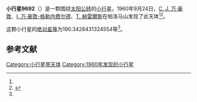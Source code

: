 {{Infobox planet
| bgcolour = #FFFFC0
| name = 9692 Kuperus
| symbol = 
| image = 
| caption = 
| discovery = yes
| discovery_ref = 
| discoverer = [[C._J._万·豪敦|C. J. 万·豪敦]]、[[I._万·豪敦-格勒内费尔德|I. 万·豪敦-格勒内费尔德]]、[[T._赫雷爾斯|T. 赫雷爾斯]]
| discovery_site = [[帕洛马山|帕洛马山]] 
| discovered = 1960年9月24日
| designations = yes
| mp_name = 
| named_after = 
| alt_names = 6354 P-L/ 1994 PD36
| mp_category = [[主带小行星|主带小行星]]
| orbit_ref = <ref name="a">[http://ssd.jpl.nasa.gov/sbdb.cgi?sstr=9692 9692 Kuperus] {{Wayback|url=http://ssd.jpl.nasa.gov/sbdb.cgi?sstr=9692 |date=20140828174933 }}，小行星數據庫瀏覽器（JPL Small-Body Database Browser）－[[美国国家航空航天局|美国国家航空航天局]]喷气推进实验室</ref>
| epoch = 2456400.5 (2013年4月18日更新)
| aphelion = {{convert|2.891468725775549|AU|km|3|abbr=on|lk=out}}
| perihelion = {{convert|1.973865015799254|AU|km|3|abbr=on}}
| semimajor = {{convert|2.432666870787402|AU|km|3|abbr=on}}
| eccentricity = 0.188600363
| period = 1385.869663 [[日|日]]<br />3.79[[儒略年|儒略年]]
| avg_speed = 
| inclination = 2.544128346766447
| asc_node = 176.7848542758123
| mean_anomaly = 
| arg_peri = 190.3428431324554
| satellites = 
| physical_characteristics = yes
| dimensions = 
| mass = 
| density = 
| surface_grav = 
| escape_velocity = 
| sidereal_day = 
| axial_tilt = 
| pole_ecliptic_lat = 
| pole_ecliptic_lon = 
| albedo = 
| temperatures= 
| temp_name1 = 
| mean_temp_1 = 
| max_temp_1 = 
| temp_name2 = 
| max_temp_2 = 
| spectral_type = 
| abs_magnitude = 190.3428431324554
}}

'''小行星9692'''（{{lang-en|9692 Kuperus}}）是一颗围绕[[太阳|太阳]][[公转|公转]]的[[小行星|小行星]]。1960年9月24日，[[C._J._万·豪敦|C. J. 万·豪敦]]、[[I._万·豪敦-格勒内费尔德|I. 万·豪敦-格勒内费尔德]]、[[T._赫雷爾斯|T. 赫雷爾斯]]在帕洛马山发现了此天体<ref name="a" /><ref>{{cite news|title=小行星列表|url=http://cfa-www.harvard.edu/iau/lists/NumberedMPs.txt|accessdate=2013-07-08|newspaper=哈佛大学|archive-date=2008-05-17|archive-url=https://web.archive.org/web/20080517010638/http://cfa-www.harvard.edu/iau/lists/NumberedMPs.txt|dead-url=no}}</ref>。

这颗小行星的[[绝对星等|绝对星等]]为190.3428431324554等<ref name="a" />。

==参考文献==
{{reflist}}
{{Minor Planet Number|[[小行星9691|小行星9691]]|[[小行星9693|小行星9693]]}}

{{小天体}}

[[Category:小行星带天体|Category:小行星带天体]]
[[Category:1960年发现的小行星|Category:1960年发现的小行星]]

{{asteroid-stub}}